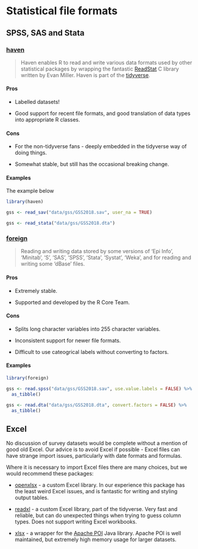 
# Statistical file formats

## SPSS, SAS and Stata

### [haven](https://haven.tidyverse.org/)

> Haven enables R to read and write various data formats used by other statistical packages by wrapping the fantastic [ReadStat](http://www.evanmiller.org/) C library written by Evan Miller. Haven is part of the [tidyverse](http://tidyverse.org/).

#### Pros {-}

* Labelled datasets!

* Good support for recent file formats, and good translation of data types into appropriate R classes.

#### Cons {-}

* For the non-tidyverse fans - deeply embedded in the tidyverse way of doing things.

* Somewhat stable, but still has the occasional breaking change.

#### Examples {-}

The example below

```r
library(haven)

gss <- read_sav("data/gss/GSS2018.sav", user_na = TRUE)

gss <- read_stata("data/gss/GSS2018.dta")
```

### [foreign](https://cran.r-project.org/web/packages/foreign/index.html)

> Reading and writing data stored by some versions of 'Epi Info', 'Minitab', 'S', 'SAS', 'SPSS', 'Stata', 'Systat', 'Weka', and for reading and writing some 'dBase' files.

#### Pros {-}

* Extremely stable.

* Supported and developed by the R Core Team.

#### Cons {-}

* Splits long character variables into 255 character variables.

* Inconsistent support for newer file formats.

* Difficult to use cateogrical labels without converting to factors.

#### Examples {-}

```r
library(foreign)

gss <- read.spss("data/gss/GSS2018.sav", use.value.labels = FALSE) %>%
  as_tibble()

gss <- read.dta("data/gss/GSS2018.dta", convert.factors = FALSE) %>%
  as_tibble()
```

## Excel

No discussion of survey datasets would be complete without a mention of good old Excel.
Our advice is to avoid Excel if possible - Excel files can have strange import issues, particularly with date formats and formulas.

Where it is necessary to import Excel files there are many choices, but we would recommend these packages:

* [openxlsx](https://ycphs.github.io/openxlsx/) - a custom Excel library. In our experience this package has the least weird Excel issues, and is fantastic for writing and styling output tables.

* [readxl](https://readxl.tidyverse.org/) - a custom Excel library, part of the tidyverse. Very fast and reliable, but can do unexpected things when trying to guess column types. Does not support writing Excel workbooks.

* [xlsx](https://github.com/colearendt/xlsx) - a wrapper for the [Apache POI](https://poi.apache.org/) Java library. Apache POI is well maintained, but extremely high memory usage for larger datasets.

